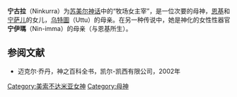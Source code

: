 {{multiple issues|
{{onesource|time=2014-08-01T07:03:10+00:00}}
{{refimprove|time=2014-08-01T07:03:10+00:00}}
}}
{{Mesopotamian myth|expanded=3}}

'''宁古拉'''（Ninkurra）为[[苏美尔|苏美尔]][[神话|神话]]中的“牧场女主宰”，是一位次要的母神，[[恩基|恩基]]和[[宁萨儿|宁萨儿]]的女儿，[[乌特圖|乌特圖]]（Uttu）的母亲。在另一种传说中，她是神化的女性性器官'''宁伊瑪'''（Nin-imma）的母亲（与恩基所生）。

== 参阅文献 ==

*迈克尔·乔丹，神之百科全书，凯尔-凯西有限公司，2002年

[[Category:美索不达米亚女神|Category:美索不达米亚女神]]
[[Category:母神|Category:母神]]